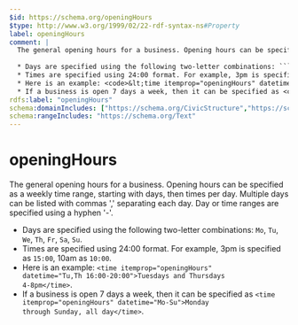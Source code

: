 ```yaml
---
$id: https://schema.org/openingHours
$type: http://www.w3.org/1999/02/22-rdf-syntax-ns#Property
label: openingHours
comment: |
  The general opening hours for a business. Opening hours can be specified as a weekly time range, starting with days, then times per day. Multiple days can be listed with commas ',' separating each day. Day or time ranges are specified using a hyphen '-'.
  
  * Days are specified using the following two-letter combinations: ```Mo```, ```Tu```, ```We```, ```Th```, ```Fr```, ```Sa```, ```Su```.
  * Times are specified using 24:00 format. For example, 3pm is specified as ```15:00```, 10am as ```10:00```.
  * Here is an example: <code>&lt;time itemprop="openingHours" datetime=&quot;Tu,Th 16:00-20:00&quot;&gt;Tuesdays and Thursdays 4-8pm&lt;/time&gt;</code>.
  * If a business is open 7 days a week, then it can be specified as <code>&lt;time itemprop=&quot;openingHours&quot; datetime=&quot;Mo-Su&quot;&gt;Monday through Sunday, all day&lt;/time&gt;</code>.
rdfs:label: "openingHours"
schema:domainIncludes: ["https://schema.org/CivicStructure","https://schema.org/LocalBusiness"]
schema:rangeIncludes: "https://schema.org/Text"
---
```


# openingHours

The general opening hours for a business. Opening hours can be specified as a weekly time range, starting with days, then times per day. Multiple days can be listed with commas ',' separating each day. Day or time ranges are specified using a hyphen '-'.

* Days are specified using the following two-letter combinations: ```Mo```, ```Tu```, ```We```, ```Th```, ```Fr```, ```Sa```, ```Su```.
* Times are specified using 24:00 format. For example, 3pm is specified as ```15:00```, 10am as ```10:00```. 
* Here is an example: <code>&lt;time itemprop="openingHours" datetime=&quot;Tu,Th 16:00-20:00&quot;&gt;Tuesdays and Thursdays 4-8pm&lt;/time&gt;</code>.
* If a business is open 7 days a week, then it can be specified as <code>&lt;time itemprop=&quot;openingHours&quot; datetime=&quot;Mo-Su&quot;&gt;Monday through Sunday, all day&lt;/time&gt;</code>.

